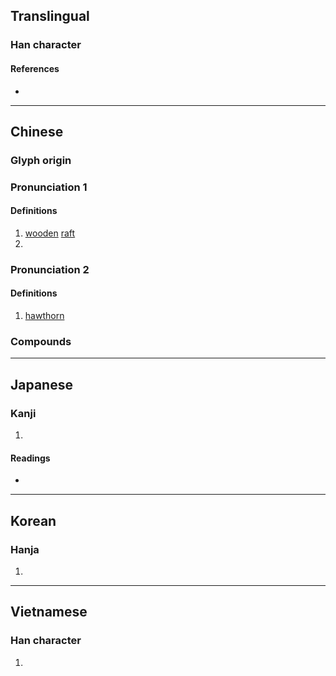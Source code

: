 {{also|查}}
{{character info/new}}
{{character info|0x2F8E8}}
==Translingual==

===Han character===
{{Han char|rn=75|rad=木|as=09|sn=13|four=44916|canj=DDAM|ids=⿰木查(GHTK),⿰木査(J)}}

====References====
* {{Han ref|kx=0538.120|dkj=15094|dj=0925.250|hdz=21244.050|uh=6942|ud=26946|bh=DDD3|bd=56787}}

----

==Chinese==
{{zh-forms}}

===Glyph origin===
{{Han etym}}

===Pronunciation 1===
{{zh-pron
|m=chá
<!--|c=caa4-->
|mc=y
|oc=y
|cat=n
}}{{attention|zh}}

====Definitions====
{{zh-hanzi}}

# [[wooden]] [[raft]]
# {{zh-alt-form|槎|tr=-|[[tree]] [[branch]]}}

===Pronunciation 2===
{{zh-pron
|m=zhā
|c=zaa1
|cat=n
}}

====Definitions====
{{zh-hanzi}}

# [[hawthorn]]

===Compounds===
{{zh-der|山楂糕|山楂|楂楂|木楂|楂樹坪}}

----

==Japanese==

===Kanji===
{{ja-kanji|grade=|rs=木09}}

# {{defn|lang=ja|sort=木09}}

====Readings====
* {{ja-readings|on=[[さ]] (sa), [[じゃ]] (ja)|kun=[[いかだ]] (ikada)}}

----

==Korean==

===Hanja===
{{ko-hanja|hangeul=사|eumhun=|rv=sa|mr=sa|y=sa}}

# {{defn|lang=ko|sort=木09}}

----

==Vietnamese==

===Han character===
{{vi-readings|rs=木09|hanviet=tra}}

# {{defn|vi|sort=木09}}

{{cln|vi|Han tu}}